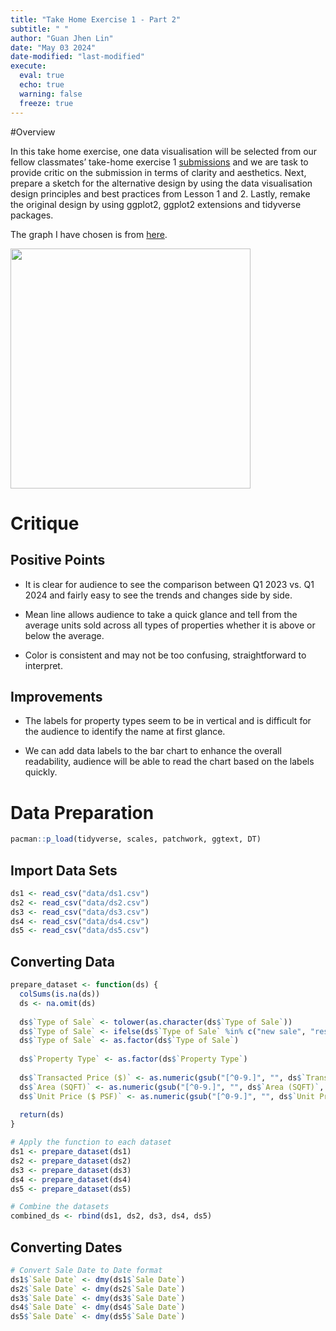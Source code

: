 ```yaml
---
title: "Take Home Exercise 1 - Part 2"
subtitle: " "
author: "Guan Jhen Lin"
date: "May 03 2024"
date-modified: "last-modified"
execute: 
  eval: true
  echo: true
  warning: false
  freeze: true
---
```


#Overview

In this take home exercise, one data visualisation will be selected from our fellow classmates' take-home exercise 1 [submissions](https://isss608-ay2023-24apr.netlify.app/take-home_ex/th_ex01#peer-learning) and we are task to provide critic on the submission in terms of clarity and aesthetics. Next, prepare a sketch for the alternative design by using the data visualisation design principles and best practices from Lesson 1 and 2. Lastly, remake the original design by using ggplot2, ggplot2 extensions and tidyverse packages.

The graph I have chosen is from [here](https://lnealicia-isss608.netlify.app/take-home_ex/take-home_ex01/take-home_ex01).

![](images/th2-01.png){width="384"}

# Critique

::: panel:tabset
## Positive Points

-   It is clear for audience to see the comparison between Q1 2023 vs. Q1 2024 and fairly easy to see the trends and changes side by side.

-   Mean line allows audience to take a quick glance and tell from the average units sold across all types of properties whether it is above or below the average.

-   Color is consistent and may not be too confusing, straightforward to interpret.

## Improvements

-   The labels for property types seem to be in vertical and is difficult for the audience to identify the name at first glance.

-   We can add data labels to the bar chart to enhance the overall readability, audience will be able to read the chart based on the labels quickly.
:::

# Data Preparation

```r
pacman::p_load(tidyverse, scales, patchwork, ggtext, DT)
```

::: panel-tabset
## Import Data Sets

```r
ds1 <- read_csv("data/ds1.csv")
ds2 <- read_csv("data/ds2.csv")
ds3 <- read_csv("data/ds3.csv")
ds4 <- read_csv("data/ds4.csv")
ds5 <- read_csv("data/ds5.csv")
```

## Converting Data

```r

prepare_dataset <- function(ds) {
  colSums(is.na(ds))
  ds <- na.omit(ds)
  
  ds$`Type of Sale` <- tolower(as.character(ds$`Type of Sale`))
  ds$`Type of Sale` <- ifelse(ds$`Type of Sale` %in% c("new sale", "resale"), ds$`Type of Sale`, "other")
  ds$`Type of Sale` <- as.factor(ds$`Type of Sale`)
  
  ds$`Property Type` <- as.factor(ds$`Property Type`)
  
  ds$`Transacted Price ($)` <- as.numeric(gsub("[^0-9.]", "", ds$`Transacted Price ($)`, perl = TRUE))
  ds$`Area (SQFT)` <- as.numeric(gsub("[^0-9.]", "", ds$`Area (SQFT)`, perl = TRUE))
  ds$`Unit Price ($ PSF)` <- as.numeric(gsub("[^0-9.]", "", ds$`Unit Price ($ PSF)`, perl = TRUE))
  
  return(ds)
}

# Apply the function to each dataset
ds1 <- prepare_dataset(ds1)
ds2 <- prepare_dataset(ds2)
ds3 <- prepare_dataset(ds3)
ds4 <- prepare_dataset(ds4)
ds5 <- prepare_dataset(ds5)

# Combine the datasets
combined_ds <- rbind(ds1, ds2, ds3, ds4, ds5)


```

## Converting Dates

```r
# Convert Sale Date to Date format
ds1$`Sale Date` <- dmy(ds1$`Sale Date`)
ds2$`Sale Date` <- dmy(ds2$`Sale Date`)
ds3$`Sale Date` <- dmy(ds3$`Sale Date`)
ds4$`Sale Date` <- dmy(ds4$`Sale Date`)
ds5$`Sale Date` <- dmy(ds5$`Sale Date`)
```
:::
